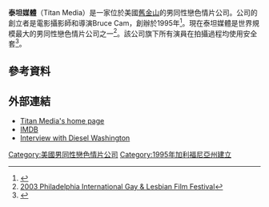 {{expand|time=2016-10-28T00:35:36+00:00}}
{{Infobox company
| name = Titan Media
| logo = 
| type = 商業
| foundation = 1995
| location_city = [[加州|加州]][[舊金山|舊金山]] 
| location_country = {{USA}}
| industry = [[色情|色情]]
| products = [[男同性戀色情片|男同性戀色情片]]
| homepage = [http://www.titanmen.com TitanMen.com]
}}
'''泰坦媒體'''（Titan Media）是一家位於美國[[舊金山|舊金山]]的男同性戀色情片公司。公司的創立者是電影攝影師和導演Bruce Cam，創辦於1995年<ref>{{Cite web |url=http://www.imdb.com/name/nm0131048/ |title=Bruce Cam<!-- Bot generated title --> |accessdate=2016-10-28 |archive-date=2016-11-03 |archive-url=https://web.archive.org/web/20161103025610/http://www.imdb.com/name/nm0131048/ |dead-url=no }}</ref>。現在泰坦媒體是世界規模最大的男同性戀色情片公司之一<ref name=phillyfests.com>[http://www.phillyfests.com位於/piglff/2003/templates/directors_summit.cfm 2003 Philadelphia International Gay & Lesbian Film Festival<!-- Bot generated title -->]{{dead link|date=2018年3月 |bot=InternetArchiveBot |fix-attempted=yes }}</ref>。該公司旗下所有演員在拍攝過程均使用安全套<ref name=xbiz>{{Cite web |url=http://xbiz.com/news/news_piece_print.php?id=85598 |title=Cam Refuses DAVID |accessdate=2016-10-28 |archive-date=2016-06-05 |archive-url=https://web.archive.org/web/20160605082628/http://www.xbiz.com/news/news_piece_print.php?id=85598 |dead-url=no }}</ref>。

==參考資料==
{{reflist}}

==外部連結==
* [http://www.titanmen.com Titan Media's home page] {{Wayback|url=http://www.titanmen.com/ |date=20191204130552 }}
* [http://www.imdb.com/company/co0106975/ IMDB] {{Wayback|url=http://www.imdb.com/company/co0106975/ |date=20141028223741 }}
* [https://web.archive.org/web/20090407035958/http://tribe.maleflixxx.tv/Blogs/PornQueensSceptre/tabid/144/itemid/92/Default.aspx Interview with Diesel Washington]

{{Gay male pornographic film studios}}
{{American pornographic film studios}}

[[Category:美國男同性戀色情片公司|Category:美國男同性戀色情片公司]]
[[Category:1995年加利福尼亞州建立|Category:1995年加利福尼亞州建立]]